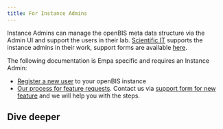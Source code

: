 ---
title: For Instance Admins
---

Instance Admins can manage the openBIS meta data structure via the Admin UI and support the users in their lab. 
[Scientific IT](../../../../index.md) supports the instance admins in their work, support forms are available [here](../../Support.md).

The following documentation is Empa specific and requires an Instance Admin:

- [Register a new user](./add_user.md) to your openBIS instance
- [Our process for feature requests](../For_Admins/development_request_process.md). Contact us via [support form for new feature](../../Support.md) and we will help you with the steps.

## Dive deeper


<CardGrid>
  <Card
    title="<a href='/documentation/openbis/empa-specific/for_admins/add_user'>Register a new user</a>"
  />
  <Card
    title="<a href='/documentation/openbis/empa-specific/for_admins/feature_request/'>Process of feature request</a>"
  />
</CardGrid>
